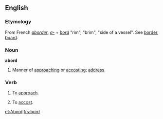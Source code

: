 ==English==
===Etymology===
From French ''[[aborder]]'', ''[[a-]]'' + ''[[bord]]'' "rim", "brim", "side of a vessel". See [[border]], [[board]].

===Noun===
'''abord'''
# Manner of [[approach]]ing or [[accost]]ing; [[address]].

===Verb===
{{en-infl-reg-consonant|abord||}}
# {{obsolete}} To [[approach]].
# {{obsolete}} To [[accost]].


[[et:Abord]]
[[fr:abord]]